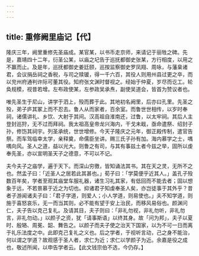 ```yaml
---
---
---
```

title: 重修阙里庙记【代】
---



隆庆三年，阙里重修先圣庙成。某官某，以书币走京师，来请记于丽牲之碑。先是，嘉靖四十二年，衍圣公某，以庙之圮告于巡抚都御史张某，方行相度，以用之不赢而止。及是年，巡抚都御史姜廷颐，巡按监察御史罗凤翔、周咏，与藩臬诸君，会议捐岳祠之香税，与司之赎锾，得一千六百，其役人则用州县过更之卒，而以兖州府通判许际可董其役。知府张文渊时督视之。经始于仲夏，岁尽而讫工。轮奂规模，视昔若增。左布政使某，左参政吴承焘，副使吴道会，皆首为赞议者也。

唯先圣生于尼山，讲学于泗上，殁而葬于此。其地初名阙里，后亦曰孔里。先圣之殁，弟子庐其冢上而不忍去。鲁人从而家者，百余室。而鲁世世相传，以岁时奉祠，诸儒讲礼、乡饮、大射于其间。汉高祖自淮南还，过鲁，以太牢祠。其后人主登封巡狩，无不过而拜祠。我太祖高皇帝龙兴海内，干戈未戢，亟命遣祭、绍封子孙，修饬其祠宇。列圣承统，世世增修。今天子隆庆之元年，御正殿传制，遣官告祭。而车驾临幸太学，亲释奠，命儒臣坐讲。赐三氏子孙有加。海内慕学之士，喁喁向风。圣人之道，益以光大。则鲁之有司，与其有事兹土者今兹之举，固所以虔奉先圣，亦以宣明圣天子之德意，不可以不记。

夫今夫子之庙学，遍于天下。而深山穷徼，皆知诵法其书。其在天之灵，无所不之也。然孟子曰：「近圣人之居若此其甚也。」荀子曰：「学莫便乎近其人。」盖孔子殁数百年矣，学者至观其庙堂车服礼器，诸生习礼其家，有低回而不能去者；固以想象于远，不若景慕于近之为切也。抑诸君子知虔奉圣人矣，亦岂徒事于其外乎？昔者子游闻诸夫子曰：「君子学道，则爱人；小人学道，则易使也。」夫不知学道，则施于喜怒哀乐，无一而当其则，必不能有望于安上治民，而移风易俗也。颜渊问仁，夫子告以克己复礼。及请其目，夫子则曰：「非礼勿视，非礼勿听，非礼勿言，非礼勿动。」以颜子之资，犹「请事斯语」以终其身。故「问为邦」，夫子以夏时、殷辂、周冕、韶、舞告之。以颜子而夫子使之治天下国家，以为不可一日而离于礼乐法度之中。此即克己复礼之义也。后之学者，于视听言动，己之身不能治，何以谓之学道？故观感于圣人者，求仁为近；求仁以学颜子为近。余嘉是役之成也，敬述所闻，以申告学者云。【此文钱宗伯不选，今仍存。】